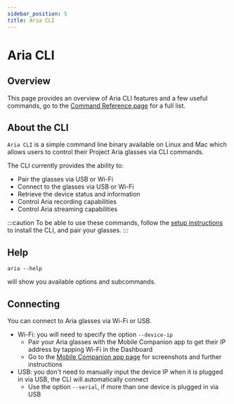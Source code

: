 ```yaml
---
sidebar_position: 5
title: Aria CLI
---
```


# Aria CLI

## Overview
This page provides an overview of Aria CLI features and a few useful commands, go to the [Command Reference page](/docs/ARK/sdk/cli/api_reference) for a full list.

## About the CLI

`Aria CLI` is a simple command line binary available on Linux and Mac which allows users to control their Project Aria glasses via CLI commands.

The CLI currently provides the ability to:
- Pair the glasses via USB or Wi-Fi
- Connect to the glasses via USB or Wi-Fi
- Retrieve the device status and information
- Control Aria recording capabilities
- Control Aria streaming capabilities

:::caution
To be able to use these commands, follow the [setup instructions](/docs/ARK/sdk/setup.mdx) to install the CLI, and pair your glasses.
:::

## Help

```
aria --help
```

will show you available options and subcommands.

## Connecting

You can connect to Aria glasses via Wi-Fi or USB.

- Wi-Fi: you will need to specify the option `--device-ip`
    - Pair your Aria glasses with the Mobile Companion app to get their IP address by tapping Wi-Fi in the Dashboard
    - Go to the [Mobile Companion app page](/docs/ARK/mobile_companion_app/#dashboard) for screenshots and further instructions
- USB: you don't need to manually input the device IP when it is plugged in via USB, the CLI will automatically connect
    - Use the option `--serial`, if more than one device is plugged in via USB
